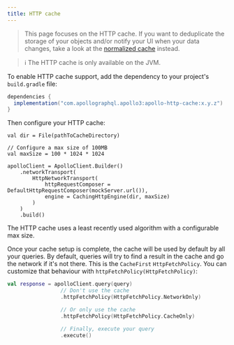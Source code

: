 ```yaml
---
title: HTTP cache
---
```



> This page focuses on the HTTP cache. If you want to deduplicate the storage of your objects and/or notify your UI when your data changes, take a look at the [normalized cache](./normalized-cache) instead.

> ℹ️ The HTTP cache is only available on the JVM.

To enable HTTP cache support, add the dependency to your project's `build.gradle` file:

```kotlin:title=build.gradle
dependencies {
  implementation("com.apollographql.apollo3:apollo-http-cache:x.y.z")
}
```

Then configure your HTTP cache:

```
val dir = File(pathToCacheDirectory)

// Configure a max size of 100MB
val maxSize = 100 * 1024 * 1024

apolloClient = ApolloClient.Builder()
    .networkTransport(
        HttpNetworkTransport(
            httpRequestComposer = DefaultHttpRequestComposer(mockServer.url()),
            engine = CachingHttpEngine(dir, maxSize)
        )
    )
    .build()
```

The HTTP cache uses a least recently used algorithm with a configurable max size.

Once your cache setup is complete, the cache will be used by default by all your queries. By default, queries will try to find a result in the cache and go the network if it's not there. This is the `CacheFirst` `HttpFetchPolicy`. You can customize that behaviour with `httpFetchPolicy(HttpFetchPolicy)`:

```kotlin
val response = apolloClient.query(query)
                 // Don't use the cache
                 .httpFetchPolicy(HttpFetchPolicy.NetworkOnly)

                 // Or only use the cache
                 .httpFetchPolicy(HttpFetchPolicy.CacheOnly)

                 // Finally, execute your query
                 .execute()
```